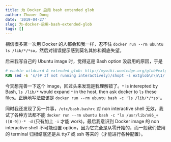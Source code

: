 ```yaml
---
title: 为 Docker 启用 bash extended glob
author: Zhuoer Dong
date: '2019-04-27'
slug: 为-docker-启用-bash-extended-glob
tags: []
---
```



相信很多第一次用 Docker 的人都会和我一样，忍不住 `docker run --rm ubuntu ls /lib/*/*so`，然后对错误提示感到莫名其妙和彻底失望。

后来我写自己的 Ubuntu image 时，觉得这是 Bash option 没启用的原因，于是
```dockerfile
# enable wildcard & extended glob: http://mywiki.wooledge.org/glob#extglob
RUN sed -E 's/(# If not running interactively)/shopt -s extglob\n\n\1/' -i /etc/bash.bashrc
```

今天想完善一下这个 image，回过头来发现是我理解错了。`*` is interepted by Bash, `ls /lib/*` would expand `*` in the host, then ask docker to `ls` these files。正确地写法应该是 `docker run --rm ubuntu bash -c 'ls /lib/*/*so'`。

同时我还发现了另一件事，`/etc/bash.bashrc` 对 non interactive shell 无效，我试了各种方法都不能 `docker run --rm ubuntu bash -c "ls /usr/lib/x86_+([0-9])-* -d` (只有加上 `-i` 才能 work)。最后我意识到 Docker image 的 non interactive shell 不可能设置 option，因为它完全是从零开始的，而一般我们使用的 terminal 归根结底还是从 tty7 或 ssh 等来的（才能进行各种配置）。
